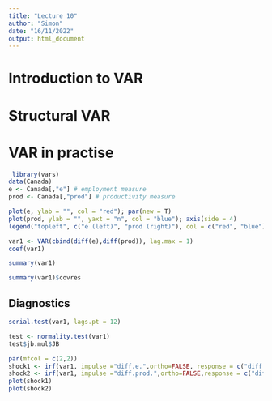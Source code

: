 ```yaml
---
title: "Lecture 10"
author: "Simon"
date: "16/11/2022"
output: html_document
---
```


# Introduction to VAR

# Structural VAR

# VAR in practise

```r
 library(vars)
data(Canada)
e <- Canada[,"e"] # employment measure
prod <- Canada[,"prod"] # productivity measure
```

```r
plot(e, ylab = "", col = "red"); par(new = T)
plot(prod, ylab = "", yaxt = "n", col = "blue"); axis(side = 4)
legend("topleft", c("e (left)", "prod (right)"), col = c("red", "blue"))
```


```r
var1 <- VAR(cbind(diff(e),diff(prod)), lag.max = 1)
coef(var1)
```

```r
summary(var1)
```

```r
summary(var1)$covres
```

## Diagnostics

```r
serial.test(var1, lags.pt = 12)
```

```r
test <- normality.test(var1)
test$jb.mul$JB
```

```r
par(mfcol = c(2,2))
shock1 <- irf(var1, impulse ="diff.e.",ortho=FALSE, response = c("diff.e.", "diff.prod."))
shock2 <- irf(var1, impulse ="diff.prod.",ortho=FALSE,response = c("diff.e.", "diff.prod."))
plot(shock1)
plot(shock2) 
```




